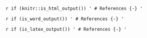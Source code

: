 `r if (knitr::is_html_output()) '
# References {-}
'`


`r if (is_word_output()) '
# References {-}
'`

`r if (is_latex_output()) '
# References {-}
'`